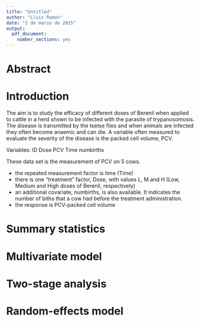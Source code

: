 ```yaml
---
title: "Untitled"
author: "Lluis Ramon"
date: "2 de marzo de 2015"
output:
  pdf_document:
    number_sections: yes
---
```


# Abstract

# Introduction

The aim is to study the efficacy of different doses of Berenil when applied to cattle in a herd shown to be infected with the parasite of trypanosomosis. The disease is transmitted by the tsetse flies and when animals are infected they often become anaemic and can die.
A variable often measured to evaluate the severity of the disease is the packed cell volume, PCV.

Variables:
ID  Dose	PCV	Time	numbirths

These data set is the measurement of PCV on 5 cows.

* the repeated measurement factor is time (Time)
* there is one "treatment" factor, Dose, with values L, M and H (Low, Medium and High doses of Berenil, respectively)
* an additional covariate, numbirths, is also available. It indicates the number of biths that a cow had before the treatment administration.
* the response is PCV-packed cell volume


# Summary statistics

# Multivariate model

# Two-stage analysis

# Random-effects model
